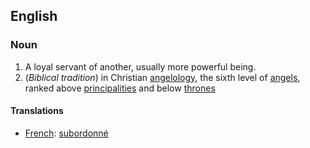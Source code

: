 ==English==

===Noun===
#A loyal servant of another, usually more powerful being.
# (''Biblical tradition'')  in Christian [[angelology]], the sixth level of [[angel]]s, ranked above [[principality|principalities]] and below [[throne]]s

====Translations====

*[[French]]: [[subordonné]]